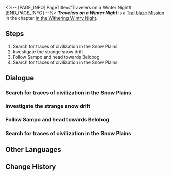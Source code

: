 <%-- [PAGE_INFO]
PageTitle=#Travelers on a Winter Night#
[END_PAGE_INFO] --%>
{{Stub|Dialogue.}}
{{Mission Infobox
|id            = 1010101
|title         = 
|image         = <!--Mission Travelers on a Winter Night.png-->
|type          = Trailblaze
|event_name    = 
|chapter       = In the Withering Wintry Night
|requirements  = [[Trailblaze Mission]] ''[[A Grand Cool Adventure]]'' completed
|summary       = The three of you land on the surface of Jarilo-VI.<br />You are greeted by an endless expanse of snow and gusts of wind, as well as an unreliable guide with blue hair. Does civilization truly exist in this desolate place?
|characters    = Dan Heng; March 7th; Trailblazer
|startLocation = [[Jarilo-VI]] - [[Outlying Snow Plains]]
|world         = Jarilo-VI
|area          = Outlying Snow Plains
|prev          = A Grand Cool Adventure
|next          = Everwinter Night
|rewards       = Trailblaze EXP*600; Stellar Jade*80; Adventure Log*3; Condensed Aether*1
}}
'''''Travelers on a Winter Night''''' is a [[Trailblaze Mission]] in the chapter [[In the Withering Wintry Night]].

==Steps==
# Search for traces of civilization in the Snow Plains
# Investigate the strange snow drift
# Follow Sampo and head towards Belobog
# Search for traces of civilization in the Snow Plains

<!--
==Gameplay Notes==

--><!--
==Trial Character==

-->
==Dialogue==
{{Stub Dialogue}}
===Search for traces of civilization in the Snow Plains===
{{Mission Description|type=trailblaze|location=Outlying Snow Plains|You land on Jarilo-VI safely, but now find yourselves standing in frigid winds among barren snowfields stretching as far as the eye can see.<br />Feeling stuck, you recall Himeko's words: Successful trailblazers must learn to explore, understand, establish, and connect... Maybe this is what exploring looks like.<br />In any event, your options are now clear: Push through the snow or wait for the Stellaron to miraculously appear by itself.}}
{{Dialogue Start}}
:{{tx}}
{{Dialogue End}}

===Investigate the strange snow drift===
{{Mission Description|type=trailblaze|location=<!--to be added-->|update|Your group has landed on Jarilo-VI safely, but now find yourselves standing in cold wind among barren snowfields stretching as far as the eye can see.<br />Feeling stuck, you recall Himeko's words: successful trailblazers must learn to explore, understand, establish, and connect... Maybe this is what exploring looks like.<br />You are surprised by a wriggling snow drift in this silvery world.<br />What else could be more alluring than a moving snow drift? You decide to approach and investigate.}}
{{Dialogue Start}}
:{{tx}}
{{Dialogue End}}

===Follow Sampo and head towards Belobog===
{{Mission Description|type=trailblaze|location=<!--to be added-->|update|You discover a shivering man who buried himself in the snow drift. If he wasn't looking to take a good nap in the blistering cold then this smiling man is probably trying to hide from something... something other than the few of you.<br />After knowing more about each of you, he offers to bring you to Belobog &mdash; the only human settlement on the surface of this planet. You will most definitely find clues regarding the Stellaron there.}}
{{Dialogue Start}}
:{{tx}}
{{Dialogue End}}

===Search for traces of civilization in the Snow Plains===
{{Mission Description|type=trailblaze|location=Outlying Snow Plains|update|You land on Jarilo-VI safely, but now find yourselves standing in frigid winds among barren snowfields stretching as far as the eye can see.<br />Feeling stuck, you recall Himeko's words: Successful trailblazers must learn to explore, understand, establish, and connect... Maybe this is what exploring looks like.<br />In any event, your options are now clear: Push through the snow or wait for the Stellaron to miraculously appear by itself.}}
{{Dialogue Start}}
:{{tx}}
{{Dialogue End}}

==Other Languages==
{{Other Languages
|en   = Travelers on a Winter Night
|zhs  = 如果在冬夜，一群旅人
|zht  = 如果在冬夜，一群旅人
|ja   = もし冬の夜に、旅する人達がいたら
|ko   = 겨울밤의 여행자 무리
|es   = Viajeros en una noche de invierno
|fr   = Voyageurs par une nuit d'hiver
|ru   = Путешественники ночью зимней
|th   = นักเดินทางในค่ำคืนฤดูหนาว
|vi   = Những Nhà Lữ Hành Trong Đêm Đông
|de   = Reisende an einem Winterabend
|id   = Pengelana di Malam Musim Dingin
|pt   = Viajantes em Uma Noite de Inverno
}}

==Change History==
{{Change History|1.0}}
